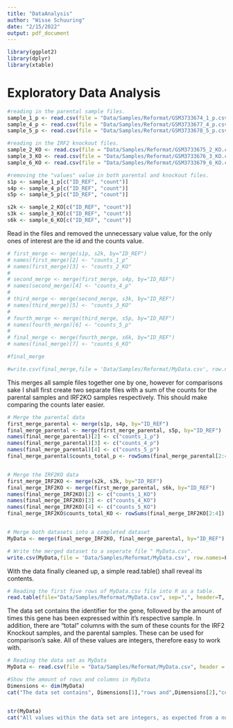 ```yaml
---
title: "DataAnalysis"
author: "Wisse Schuuring"
date: "2/15/2022"
output: pdf_document
---
```


```r

library(ggplot2)
library(dplyr)
library(xtable)


```

# Exploratory Data Analysis


```r
#reading in the parental sample files.
sample_1_p <- read.csv(file = "Data/Samples/Reformat/GSM3733674_1_p.csv", header=T)
sample_4_p <- read.csv(file = "Data/Samples/Reformat/GSM3733677_4_p.csv", header=T)
sample_5_p <- read.csv(file = "Data/Samples/Reformat/GSM3733678_5_p.csv", header=T)

#reading in the IRF2 knockout files.
sample_2_KO <- read.csv(file = "Data/Samples/Reformat/GSM3733675_2_KO.csv", header=T)
sample_3_KO <- read.csv(file = "Data/Samples/Reformat/GSM3733676_3_KO.csv", header=T)
sample_6_KO <- read.csv(file = "Data/Samples/Reformat/GSM3733679_6_KO.csv", header=T)

#removing the "values" value in both parental and knockout files.
s1p <- sample_1_p[c("ID_REF", "count")]
s4p <- sample_4_p[c("ID_REF", "count")]
s5p <- sample_5_p[c("ID_REF", "count")]

s2k <- sample_2_KO[c("ID_REF", "count")]
s3k <- sample_3_KO[c("ID_REF", "count")]
s6k <- sample_6_KO[c("ID_REF", "count")]
```

Read in the files and removed the unnecessary value value, for the only ones of interest are the id and the counts value.

```r

# first_merge <- merge(s1p, s2k, by="ID_REF")
# names(first_merge)[2] <- "counts_1_p"
# names(first_merge)[3] <- "counts_2_KO"
# 
# second_merge <- merge(first_merge, s4p, by="ID_REF")
# names(second_merge)[4] <- "counts_4_p"
# 
# third_merge <- merge(second_merge, s3k, by="ID_REF")
# names(third_merge)[5] <- "counts_3_KO"
# 
# fourth_merge <- merge(third_merge, s5p, by="ID_REF")
# names(fourth_merge)[6] <- "counts_5_p"
# 
# final_merge <- merge(fourth_merge, s6k, by="ID_REF")
# names(final_merge)[7] <- "counts_6_KO"

#final_merge

#write.csv(final_merge,file = 'Data/Samples/Reformat/MyData.csv', row.names=F)

```

This merges all sample files together one by one, however for comparisons sake I shall first create two separate files with a sum of the counts for the parental samples and IRF2KO samples respectively. This should make comparing the counts later easier. 

```r
# Merge the parental data
first_merge_parental <- merge(s1p, s4p, by="ID_REF")
final_merge_parental <- merge(first_merge_parental, s5p, by="ID_REF")
names(final_merge_parental)[2] <- c("counts_1_p")
names(final_merge_parental)[3] <- c("counts_4_p")
names(final_merge_parental)[4] <- c("counts_5_p")
final_merge_parental$counts_total_p <- rowSums(final_merge_parental[2:4])


# Merge the IRF2KO data
first_merge_IRF2KO <- merge(s2k, s3k, by="ID_REF")
final_merge_IRF2KO <- merge(first_merge_parental, s6k, by="ID_REF")
names(final_merge_IRF2KO)[2] <- c("counts_1_KO")
names(final_merge_IRF2KO)[3] <- c("counts_4_KO")
names(final_merge_IRF2KO)[4] <- c("counts_5_KO")
final_merge_IRF2KO$counts_total_KO <- rowSums(final_merge_IRF2KO[2:4])


# Merge both datasets into a completed dataset
MyData <- merge(final_merge_IRF2KO, final_merge_parental, by="ID_REF")

# Write the merged dataset to a seperate file " MyData.csv".
write.csv(MyData,file = 'Data/Samples/Reformat/MyData.csv', row.names=F)

```

With the data finally cleaned up, a simple read.table() shall reveal its contents.

```r
# Reading the first five rows of MyData.csv file into R as a table.
read.table(file="Data/Samples/Reformat/MyData.csv", sep=",", header=T, nrows = 5)


```

The data set contains the identifier for the gene, followed by the amount of times this gene has been expressed within it's respective sample. In addition, there are "total" columns with the sum of these counts for the IRF2 Knockout samples, and the parental samples. These can be used for comparison's sake. All of these values are integers, therefore easy to work with.

```r
# Reading the data set as MyData
MyData <- read.csv(file = "Data/Samples/Reformat/MyData.csv", header = T)

#Show the amount of rows and columns in MyData
Dimensions <- dim(MyData)
cat("The data set contains", Dimensions[1],"rows and",Dimensions[2],"columns.")


str(MyData)
cat("All values within the data set are integers, as expected from a numeric value such as a count.")
```



